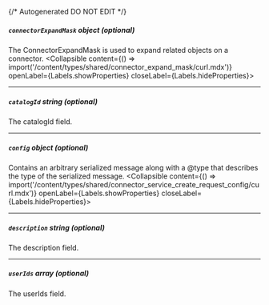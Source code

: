 {/* Autogenerated DO NOT EDIT  */}

##### `connectorExpandMask` _object (optional)_
The ConnectorExpandMask is used to expand related objects on a connector.
<Collapsible content={() => import('/content/types/shared/connector_expand_mask/curl.mdx')} openLabel={Labels.showProperties} closeLabel={Labels.hideProperties}>
</Collapsible>

---
##### `catalogId` _string (optional)_
The catalogId field.

---
##### `config` _object (optional)_
Contains an arbitrary serialized message along with a \@type that describes the type of the serialized message.
<Collapsible content={() => import('/content/types/shared/connector_service_create_request_config/curl.mdx')} openLabel={Labels.showProperties} closeLabel={Labels.hideProperties}>
</Collapsible>

---
##### `description` _string (optional)_
The description field.

---
##### `userIds` _array (optional)_
The userIds field.


